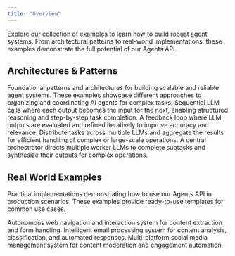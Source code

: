 ```yaml
---
title: "Overview"
---
```


Explore our collection of examples to learn how to build robust agent systems. From architectural patterns to real-world implementations, these examples demonstrate the full potential of our Agents API.

## Architectures & Patterns

Foundational patterns and architectures for building scalable and reliable agent systems. These examples showcase different approaches to organizing and coordinating AI agents for complex tasks.
<CardGroup cols={2}>
  <Card title="Prompt Chaining" icon="link" href="/workflow/agents/examples/prompt-chaining">
    Sequential LLM calls where each output becomes the input for the next, enabling structured reasoning and step-by-step task completion.
  </Card>
  <Card title="Evaluator-optimizer" icon="arrows-rotate" href="/workflow/agents/examples/evaluator-optimizer">
    A feedback loop where LLM outputs are evaluated and refined iteratively to improve accuracy and relevance.
  </Card>
  <Card title="Parallelization" icon="arrows-to-dot" href="/workflow/agents/examples/parallelization">
    Distribute tasks across multiple LLMs and aggregate the results for efficient handling of complex or large-scale operations.
  </Card>
  <Card title="Orchestrator-workers" icon="sparkles" href="/workflow/agents/examples/orchestrator-workers">
    A central orchestrator directs multiple worker LLMs to complete subtasks and synthesize their outputs for complex operations.
  </Card>
</CardGroup>

## Real World Examples

Practical implementations demonstrating how to use our Agents API in production scenarios. These examples provide ready-to-use templates for common use cases.

<CardGroup cols={2}>
  <Card title="Browser Automation" icon="globe" href="https://github.com/upstash/workflow-js/blob/main/examples/agents/app/agentic-browser-search/route.ts">
    Autonomous web navigation and interaction system for content extraction and form handling.
  </Card>
  <Card title="Email Analyzer" icon="envelope" href="https://github.com/upstash/workflow-js/blob/main/examples/agents/app/email-analyzer/route.ts">
    Intelligent email processing system for content analysis, classification, and automated responses.
  </Card>
  <Card title="Social Media Manager" icon="share-nodes" href="https://github.com/upstash/workflow-js/blob/main/examples/agents-instagram-post-generator">
    Multi-platform social media management system for content moderation and engagement automation.
  </Card>
</CardGroup>